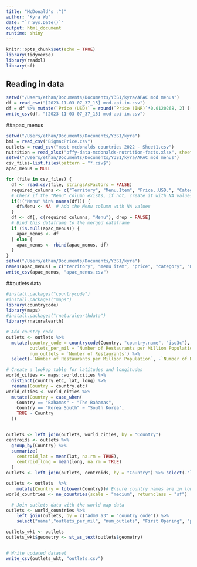 ```yaml
---
title: "McDonald's :^)"
author: "Kyra Wu"
date: "`r Sys.Date()`"
output: html_document
runtime: shiny
---
```


```r
knitr::opts_chunk$set(echo = TRUE)
library(tidyverse)
library(readxl)
library(sf)
```
## Reading in data

```r
setwd("/Users/ethan/Documents/Documents/Y3S1/kyra/APAC mcd menus")
df = read_csv("[2023-11-03 07_37_15] mcd-api-in.csv")
df = df %>% mutate(`Price (USD)` = round(`Price (INR)`*0.0120268, 2) ) #fixing calculation error in data
write_csv(df, "[2023-11-03 07_37_15] mcd-api-in.csv")
```

##apac_menus
```r
setwd("/Users/ethan/Documents/Documents/Y3S1/kyra")
bmi = read_csv("BigmacPrice.csv")
outlets = read_csv("most mcdonalds countries 2022 - Sheet1.csv")
nutrition = read_xlsx("pffy-data-mcdonalds-nutrition-facts.xlsx", sheet = 1)
setwd("/Users/ethan/Documents/Documents/Y3S1/kyra/APAC mcd menus")
csv_files=list.files(pattern = "*.csv$")
apac_menus = NULL

for (file in csv_files) {
  df <- read.csv(file, stringsAsFactors = FALSE)
  required_columns <- c("Territory", "Menu.Item", "Price..USD.", "Category")
  # Check if the "Menu" column exists, if not, create it with NA values
  if(!("Menu" %in% names(df))) {
    df$Menu <- NA  # Add the Menu column with NA values
  }
  df <- df[, c(required_columns, "Menu"), drop = FALSE]
  # Bind this dataframe to the merged dataframe
  if (is.null(apac_menus)) {
    apac_menus <- df
  } else {
    apac_menus <- rbind(apac_menus, df)
  }
}
setwd("/Users/ethan/Documents/Documents/Y3S1/kyra")
names(apac_menus) = c("territory", "menu item", "price", "category", "menu")
write_csv(apac_menus, "apac_menus.csv")

```

##outlets data
```r
#install.packages("countrycode")
#install.packages("maps")
library(countrycode)
library(maps)
#install.packages("rnaturalearthdata")
library(rnaturalearth)

# Add country code
outlets <- outlets %>%
  mutate(country_code = countrycode(Country, "country.name", "iso3c"),
         outlets_per_mil = `Number of Restaurants per Million Population`,
         num_outlets = `Number of Restaurants`) %>%
  select(-`Number of Restaurants per Million Population`, -`Number of Restaurants`)

# Create a lookup table for latitudes and longitudes
world_cities <- maps::world.cities %>%
  distinct(country.etc, lat, long) %>%
  rename(Country = country.etc)
world_cities <- world_cities %>%
  mutate(Country = case_when(
    Country == "Bahamas" ~ "The Bahamas",
    Country == "Korea South" ~ "South Korea",
    TRUE ~ Country
  ))


outlets <- left_join(outlets, world_cities, by = "Country")
centroids <- outlets %>%
  group_by(Country) %>%
  summarize(
    centroid_lat = mean(lat, na.rm = TRUE),
    centroid_long = mean(long, na.rm = TRUE)
  )
outlets <- left_join(outlets, centroids, by = "Country") %>% select(-"lat", -"long") %>% distinct()

outlets <- outlets  %>%
    mutate(Country = tolower(Country))# Ensure country names are in lowercase for matching
world_countries <- ne_countries(scale = "medium", returnclass = "sf")

  # Join outlets data with the world map data
outlets <- world_countries %>%
    left_join(outlets, by = c("adm0_a3" = "country_code")) %>% 
    select("name","outlets_per_mil", "num_outlets", "First Opening", "pop_est", "gdp_md_est", "economy", "income_grp", "geometry", "centroid_lat","centroid_long") %>% na.omit()# %>% distinct()

outlets_wkt <- outlets
outlets_wkt$geometry <- st_as_text(outlets$geometry)


# Write updated dataset
write_csv(outlets_wkt, "outlets.csv")
```






